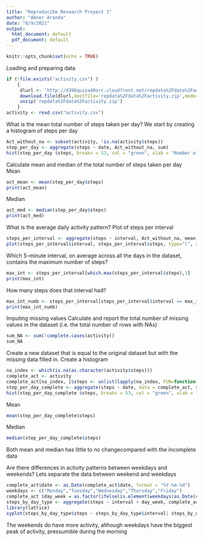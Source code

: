 ```yaml
---
title: "Reproducibe Research Proyect 1"
author: "Abner Aranda"
date: "8/9/2021"
output:
  html_document: default
  pdf_document: default
---
```


```r
knitr::opts_chunk$set(echo = TRUE)
```

Loading and preparing data
```r
if (!file.exists("activity.csv") )
    {
     dlurl <- 'http://d396qusza40orc.cloudfront.net/repdata%2Fdata%2Factivity.zip'  
     download.file(dlurl,destfile='repdata%2Fdata%2Factivity.zip',mode='wb')  
     unzip('repdata%2Fdata%2Factivity.zip')
    }
activity <- read.csv("activity.csv")
```

What is the mean total number of steps taken per day?
We start by creating a histogram of steps per day
```r
Act_without_na <- subset(activity, !is.na(activity$steps))
step_per_day <- aggregate(steps ~ date, Act_without_na, sum)
hist(step_per_day $steps, breaks = 53, col = "green", xlab = "Number of steps", main = "Histogram of the total number of steps taken each day")
```
Calculate mean and median of the total number of steps taken per day
Mean
```r
act_mean <- mean(step_per_day$steps)
print(act_mean)
```
Median
```r
act_med <- median(step_per_day$steps)
print(act_med)
```

What is the average daily activity pattern?
Plot of steps per interval
```r
steps_per_interval <- aggregate(steps ~ interval, Act_without_na, mean)
plot(steps_per_interval$interval, steps_per_interval$steps, type="l", xlab="Interval", ylab="Number of Steps", main="Average Number of Steps per Day by Interval")
```
Which 5-minute interval, on average across all the days in the dataset, contains the maximum number of steps?
```r
max_int <- steps_per_interval[which.max(steps_per_interval$steps),1]
print(max_int)

```
How many steps does that interval had?
```r
max_int_numb <- steps_per_interval[steps_per_interval$interval == max_int,2]
print(max_int_numb)
```

Imputing missing values
Calculate and report the total number of missing values in the dataset (i.e. the total number of rows with NAs)
```r
sum_NA <- sum(!complete.cases(activity))
sum_NA
```
Create a new dataset that is equal to the original dataset but with the missing data filled in. Create a histogram
```r
na_index <- which(is.na(as.character(activity$steps)))
complete_act <- activity
complete_act[na_index, ]$steps <- unlist(lapply(na_index, FUN=function(na_index){steps_per_interval[activity[na_index, ]$interval== steps_per_interval$interval, ]$steps}))
step_per_day_complete <- aggregate(steps ~ date, data = complete_act, sum)
hist(step_per_day_complete $steps, breaks = 53, col = "green", xlab = "Number of steps", main = "Histogram of the total number of steps taken each day")
```
Mean
```r
mean(step_per_day_complete$steps)
```
Median
```r
median(step_per_day_complete$steps)
```
Both mean and median has little to no changecompared with the incomplete data

Are there differences in activity patterns between weekdays and weekends?
Lets separate the data between weekend and weekdays
```r
complete_act$date <- as.Date(complete_act$date, format = "%Y-%m-%d")
weekdays <- c("Monday","Tuesday","Wednesday","Thursday","Friday")
complete_act $day_week = as.factor(ifelse(is.element(weekdays(as.Date(complete_act $date)),weekdays), "Weekday", "Weekend"))
steps_by_day_type <- aggregate(steps ~ interval + day_week, complete_act, mean)
library(lattice)
xyplot(steps_by_day_type$steps ~ steps_by_day_type$interval| steps_by_day_type$day_week, main="Average Steps per Day by Interval",xlab="Interval", ylab="Steps",layout=c(1,2), type="l")
```
The weekends do have more activity, although weekdays have the biggest peak of activity, pressumible during the morning